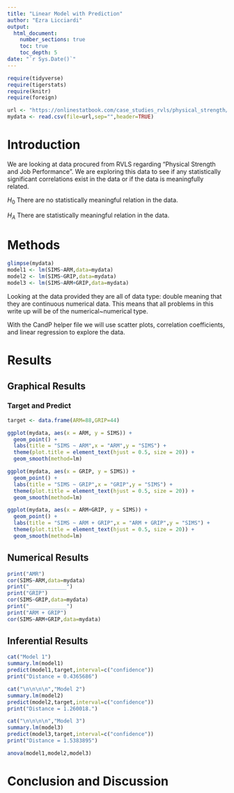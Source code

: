 ```yaml
---
title: "Linear Model with Prediction"
author: "Ezra Licciardi"
output: 
  html_document:
    number_sections: true
    toc: true
    toc_depth: 5
date: "`r Sys.Date()`"    
---
```



```r
require(tidyverse)
require(tigerstats)
require(knitr)
require(foreign)
```

```r
url <- "https://onlinestatbook.com/case_studies_rvls/physical_strength/data.txt"
mydata <- read.csv(file=url,sep="",header=TRUE)  
```

# Introduction

We are looking at data procured from RVLS regarding "Physical Strength and Job Performance". We are exploring this data to see if any statistically significant correlations exist in the data or if the data is meaningfully related.

$H_0$ There are no statistically meaningful relation in the data.

$H_A$ There are statistically meaningful relation in the data.


# Methods

```r
glimpse(mydata)
model1 <- lm(SIMS~ARM,data=mydata)
model2 <- lm(SIMS~GRIP,data=mydata)
model3 <- lm(SIMS~ARM+GRIP,data=mydata)
```

Looking at the data provided they are all of data type: double meaning that they are continuous numerical data. This means that all problems in this write up will be of the numerical~numerical type.

With the CandP helper file we will use scatter plots, correlation coefficients, and linear regression to explore the data.

# Results

## Graphical Results

### Target and Predict
```r
target <- data.frame(ARM=88,GRIP=44)
```

``` r
ggplot(mydata, aes(x = ARM, y = SIMS)) +
  geom_point() +
  labs(title = "SIMS ~ ARM",x = "ARM",y = "SIMS") + 
  theme(plot.title = element_text(hjust = 0.5, size = 20)) +
  geom_smooth(method=lm) 

ggplot(mydata, aes(x = GRIP, y = SIMS)) +
  geom_point() +
  labs(title = "SIMS ~ GRIP",x = "GRIP",y = "SIMS") + 
  theme(plot.title = element_text(hjust = 0.5, size = 20)) +
  geom_smooth(method=lm)

ggplot(mydata, aes(x = ARM+GRIP, y = SIMS)) +
  geom_point() +
  labs(title = "SIMS ~ ARM + GRIP",x = "ARM + GRIP",y = "SIMS") + 
  theme(plot.title = element_text(hjust = 0.5, size = 20)) +
  geom_smooth(method=lm) 
```



## Numerical Results

```r
print("AMR")
cor(SIMS~ARM,data=mydata)
print("____________")
print("GRIP")
cor(SIMS~GRIP,data=mydata)
print("____________")
print("ARM + GRIP")
cor(SIMS~ARM+GRIP,data=mydata)
```

## Inferential Results

```r
cat("Model 1")
summary.lm(model1)
predict(model1,target,interval=c("confidence"))
print("Distance = 0.4365686")

cat("\n\n\n\n","Model 2")
summary.lm(model2)
predict(model2,target,interval=c("confidence"))
print("Distance = 1.260018.")

cat("\n\n\n\n","Model 3")
summary.lm(model3)
predict(model3,target,interval=c("confidence"))
print("Distance = 1.5383895")
```


```r
anova(model1,model2,model3)
```

# Conclusion and Discussion